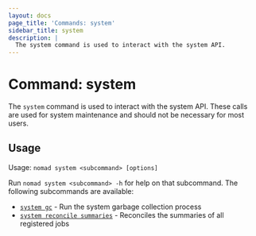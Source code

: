 ```yaml
---
layout: docs
page_title: 'Commands: system'
sidebar_title: system
description: |
  The system command is used to interact with the system API.
---
```


# Command: system

The `system` command is used to interact with the system API. These calls are
used for system maintenance and should not be necessary for most users.

## Usage

Usage: `nomad system <subcommand> [options]`

Run `nomad system <subcommand> -h` for help on that subcommand. The following
subcommands are available:

- [`system gc`][gc] - Run the system garbage collection process
- [`system reconcile summaries`][reconcile-summaries] - Reconciles the summaries of all registered jobs

[gc]: /docs/commands/system/gc 'Run the system garbage collection process'
[reconcile-summaries]: /docs/commands/system/reconcile-summaries 'Reconciles the summaries of all registered jobs'
